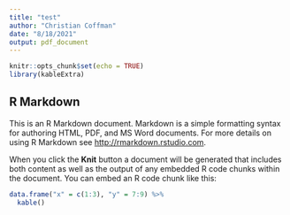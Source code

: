 ```yaml
---
title: "test"
author: "Christian Coffman"
date: "8/18/2021"
output: pdf_document
---
```


```r
knitr::opts_chunk$set(echo = TRUE)
library(kableExtra)
```

## R Markdown

This is an R Markdown document. Markdown is a simple formatting syntax for authoring HTML, PDF, and MS Word documents. For more details on using R Markdown see <http://rmarkdown.rstudio.com>.

When you click the **Knit** button a document will be generated that includes both content as well as the output of any embedded R code chunks within the document. You can embed an R code chunk like this:

```r
data.frame("x" = c(1:3), "y" = 7:9) %>% 
  kable()
```
